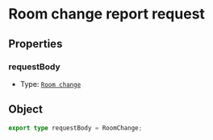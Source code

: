 # Room change report request

## Properties
### requestBody
- Type: [`Room change`](/schemas/ntak/room-change)

## Object
```ts
export type requestBody = RoomChange;
```